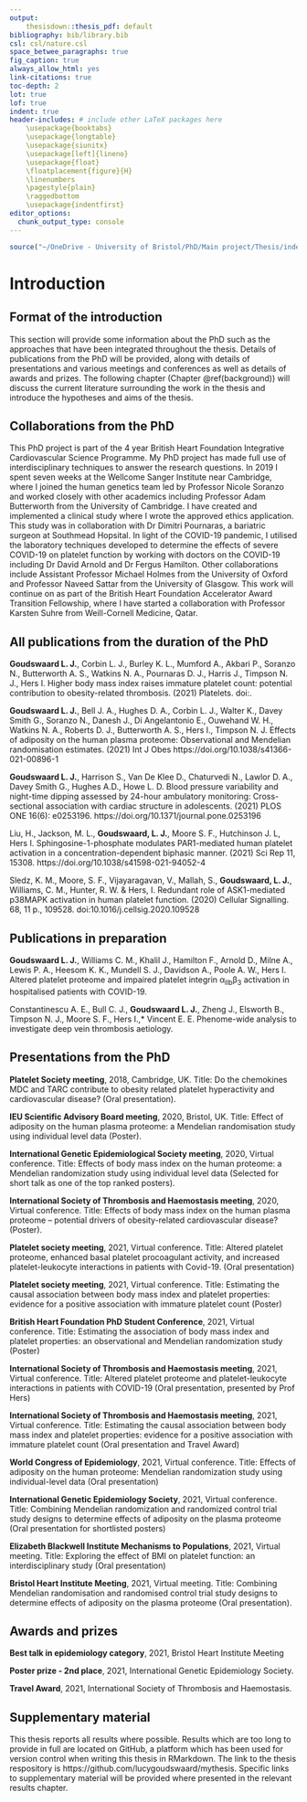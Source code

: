 ```yaml
---
output: 
    thesisdown::thesis_pdf: default
bibliography: bib/library.bib
csl: csl/nature.csl
space_betwee_paragraphs: true
fig_caption: true
always_allow_html: yes
link-citations: true
toc-depth: 2
lot: true
lof: true
indent: true
header-includes: # include other LaTeX packages here
    \usepackage{booktabs}
    \usepackage{longtable}
    \usepackage{siunitx}
    \usepackage[left]{lineno}
    \usepackage{float}
    \floatplacement{figure}{H}
    \linenumbers
    \pagestyle{plain}
    \raggedbottom 
    \usepackage{indentfirst}
editor_options: 
  chunk_output_type: console
---
```


```r
source("~/OneDrive - University of Bristol/PhD/Main project/Thesis/index/packages.R")
```
# Introduction

## Format of the introduction
This section will provide some information about the PhD such as the approaches that have been integrated throughout the thesis. Details of publications from the PhD will be provided, along with details of presentations and various meetings and conferences as well as details of awards and prizes. The following chapter (Chapter \@ref(background)) will discuss the current literature surrounding the work in the thesis and introduce the hypotheses and aims of the thesis.

## Collaborations from the PhD
This PhD project is part of the 4 year British Heart Foundation Integrative Cardiovascular Science Programme. My PhD project has made full use of interdisciplinary techniques to answer the research questions. In 2019 I spent seven weeks at the Wellcome Sanger Institute near Cambridge, where I joined the human genetics team led by Professor Nicole Soranzo and worked closely with other academics including Professor Adam Butterworth from the University of Cambridge. I have created and implemented a clinical study where I wrote the approved ethics application. This study was in collaboration with Dr Dimitri Pournaras, a bariatric surgeon at Southmead Hopsital. In light of the COVID-19 pandemic, I utilised the laboratory techniques developed to determine the effects of severe COVID-19 on platelet function by working with doctors on the COVID-19 including Dr David Arnold and Dr Fergus Hamilton. Other collaborations include Assistant Professor Michael Holmes from the University of Oxford and Professor Naveed Sattar from the University of Glasgow. This work will continue on as part of the British Heart Foundation Accelerator Award Transition Fellowship, where I have started a collaboration with Professor Karsten Suhre from Weill-Cornell Medicine, Qatar.

## All publications from the duration of the PhD

**Goudswaard L. J.**, Corbin L. J., Burley K. L., Mumford A., Akbari P., Soranzo N., Butterworth A. S., Watkins N. A., Pournaras D. J., Harris J., Timpson N. J., Hers I. Higher body mass index raises immature platelet count: potential contribution to obesity-related thrombosis. (2021) Platelets. doi:. 

**Goudswaard L. J.**, Bell J. A., Hughes D. A., Corbin L. J., Walter K., Davey Smith G., Soranzo N., Danesh J., Di Angelantonio E., Ouwehand W. H., Watkins N. A., Roberts D. J., Butterworth A. S., Hers I., Timpson N. J. Effects of adiposity on the human plasma proteome: Observational and Mendelian randomisation estimates. (2021) Int J Obes https://doi.org/10.1038/s41366-021-00896-1

**Goudswaard L. J.**, Harrison S., Van De Klee D., Chaturvedi N., Lawlor D. A., Davey Smith G., Hughes A.D., Howe L. D. Blood pressure variability and night-time dipping assessed by 24-hour ambulatory monitoring: Cross-sectional association with cardiac structure in adolescents. (2021) PLOS ONE 16(6): e0253196. https://doi.org/10.1371/journal.pone.0253196

Liu, H., Jackson, M. L., **Goudswaard, L. J.**, Moore S. F., Hutchinson J. L, Hers I.  Sphingosine-1-phosphate modulates PAR1-mediated human platelet activation in a concentration-dependent biphasic manner. (2021) Sci Rep 11, 15308. https://doi.org/10.1038/s41598-021-94052-4

Sledz, K. M., Moore, S. F., Vijayaragavan, V., Mallah, S., **Goudswaard, L. J.**, Williams, C. M., Hunter, R. W. & Hers, I. Redundant role of ASK1-mediated p38MAPK activation in human platelet function. (2020) Cellular Signalling. 68, 11 p., 109528. doi:10.1016/j.cellsig.2020.109528 

## Publications in preparation

**Goudswaard L. J.**, Williams C. M., Khalil J., Hamilton F., Arnold D., Milne A., Lewis P. A., Heesom K. K., Mundell S. J., Davidson A., Poole A. W., Hers I. Altered platelet proteome and impaired platelet integrin α~IIb~β~3~ activation in hospitalised patients with COVID-19. 

Constantinescu A. E., Bull C. J., **Goudswaard L. J.**, Zheng J., Elsworth B., Timpson N. J., Moore S. F., Hers I.,* Vincent E. E. Phenome-wide analysis to investigate deep vein thrombosis aetiology.

## Presentations from the PhD

**Platelet Society meeting**, 2018, Cambridge, UK. Title: Do the chemokines MDC and TARC contribute to obesity related platelet hyperactivity and cardiovascular disease? (Oral presentation).

**IEU Scientific Advisory Board meeting**, 2020, Bristol, UK. Title: Effect of adiposity on the human plasma proteome: a Mendelian randomisation study using individual level data (Poster).

**International Genetic Epidemiological Society meeting**, 2020, Virtual conference. Title: Effects of body mass index on the human proteome: a Mendelian randomization study using individual level data (Selected for short talk as one of the top ranked posters).

**International Society of Thrombosis and Haemostasis meeting**, 2020, Virtual conference. Title: Effects of body mass index on the human plasma proteome – potential drivers of obesity-related cardiovascular disease? (Poster). 

**Platelet society meeting**, 2021, Virtual conference. Title: Altered platelet proteome, enhanced basal platelet procoagulant activity, and increased platelet-leukocyte interactions in patients with Covid-19. (Oral presentation)

**Platelet society meeting**, 2021, Virtual conference. Title: Estimating the causal association between body mass index and platelet properties: evidence for a positive association with immature platelet count (Poster)

**British Heart Foundation PhD Student Conference**, 2021, Virtual conference. Title: Estimating the association of body mass index and platelet properties: an observational and Mendelian randomization study (Poster)

**International Society of Thrombosis and Haemostasis meeting**, 2021, Virtual conference. Title: Altered platelet proteome and platelet-leukocyte interactions in patients with COVID-19 (Oral presentation, presented by Prof Hers)

**International Society of Thrombosis and Haemostasis meeting**, 2021, Virtual conference. Title: Estimating the causal association between body mass index and platelet properties: evidence for a positive association with immature platelet count (Oral presentation and Travel Award)

**World Congress of Epidemiology**, 2021, Virtual conference. Title: Effects of adiposity on the human proteome: Mendelian randomization study using individual-level data (Oral presentation)

**International Genetic Epidemiology Society**, 2021, Virtual conference. Title: Combining Mendelian randomization and randomized control trial study designs to determine effects of adiposity on the plasma proteome (Oral presentation for shortlisted posters)

**Elizabeth Blackwell Institute Mechanisms to Populations**, 2021, Virtual meeting. Title: Exploring the effect of BMI on platelet function: an interdisciplinary study (Oral presentation)

**Bristol Heart Institute Meeting**, 2021, Virtual meeting. Title: Combining Mendelian randomisation and randomised control trial study designs to determine effects of adiposity on the plasma proteome (Oral presentation).

## Awards and prizes

**Best talk in epidemiology category**, 2021, Bristol Heart Institute Meeting

**Poster prize - 2nd place**, 2021, International Genetic Epidemiology Society.

**Travel Award**, 2021, International Society of Thrombosis and Haemostasis.

## Supplementary material
This thesis reports all results where possible. Results which are too long to provide in full are located on GitHub, a platform which has been used for version control when writing this thesis in RMarkdown. The link to the thesis respository is https://github.com/lucygoudswaard/mythesis. Specific links to supplementary material will be provided where presented in the relevant results chapter.